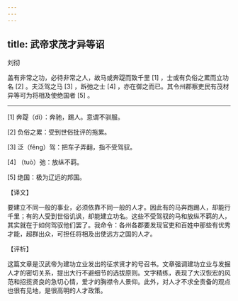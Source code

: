 ```yaml
---
---
---
```

title: 武帝求茂才异等诏
---




刘彻

盖有非常之功，必待非常之人，故马或奔踶而致千里 [1] ，士或有负俗之累而立功名 [2] 。夫泛驾之马 [3] ，跅弛之士 [4] ，亦在御之而已。其令州郡察吏民有茂材异等可为将相及使绝国者 [5] 。



* * *



[1] 奔踶（dì）：奔驰，踢人。意谓不驯服。

[2] 负俗之累：受到世俗批评的拖累。

[3] 泛（fěng）驾：把车子弄翻，指不受驾驭。

[4] （tuò）弛：放纵不羁。

[5] 绝国：极为辽远的邦国。

【译文】

要建立不同一般的事业，必须依靠不同一般的人才。因此有的马奔跑踢人，却能行千里；有的人受到世俗讥讽，却能建立功名。这些不受驾驭的马和放纵不羁的人，其实就在于如何驾驭他们罢了。我命令：各州各郡要发现官吏和百姓中那些有优秀才能，超群出众，可担任将相及出使远方之国的人才。

【评析】

这篇文章是汉武帝为建功立业发出的征求贤才的号召书。文章强调建功立业与发掘人才的密切关系，提出大行不避细节的选拔原则。文字精练，表现了大汉恢宏的风范和招揽贤良的急切心情，爱才的胸襟令人景仰。此外，对人才不求全责备的观点也很有见地，是很高明的人才政策。